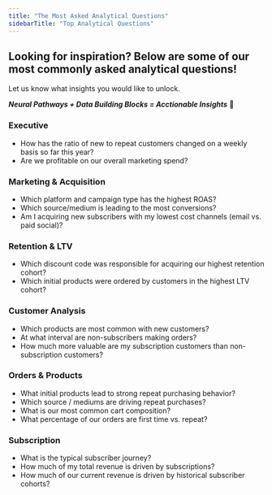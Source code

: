 ```yaml
---
title: "The Most Asked Analytical Questions"
sidebarTitle: "Top Analytical Questions"
---
```

## Looking for inspiration? Below are some of our most commonly asked analytical questions!

Let us know what insights you would like to unlock.

***Neural Pathways + Data Building Blocks = Acctionable Insights*** 🧠

### Executive

- How has the ratio of new to repeat customers changed on a weekly basis so far this year?
- Are we profitable on our overall marketing spend?

### Marketing & Acquisition

- Which platform and campaign type has the highest ROAS?
- Which source/medium is leading to the most conversions?
- Am I acquiring new subscribers with my lowest cost channels (email vs. paid social)?

### Retention & LTV

- Which discount code was responsible for acquiring our highest retention cohort?
- Which initial products were ordered by customers in the highest LTV cohort?

### Customer Analysis

- Which products are most common with new customers?
- At what interval are non-subscribers making orders?
- How much more valuable are my subscription customers than non-subscription customers?

### Orders & Products

- What initial products lead to strong repeat purchasing behavior?
- Which source / mediums are driving repeat purchases?
- What is our most common cart composition?
- What percentage of our orders are first time vs. repeat?

### Subscription

- What is the typical subscriber journey?
- How much of my total revenue is driven by subscriptions?
- How much of our current revenue is driven by historical subscriber cohorts?